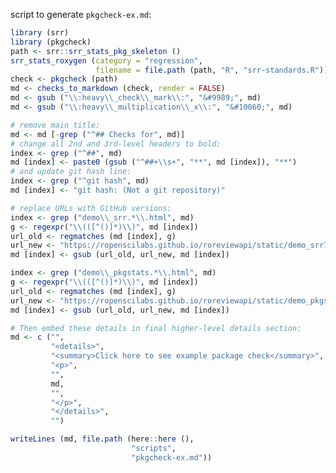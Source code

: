 
script to generate `pkgcheck-ex.md`:

```r
library (srr)
library (pkgcheck)
path <- srr::srr_stats_pkg_skeleton ()
srr_stats_roxygen (category = "regression",
                   filename = file.path (path, "R", "srr-standards.R"))
check <- pkgcheck (path)
md <- checks_to_markdown (check, render = FALSE)
md <- gsub ("\\:heavy\\_check\\_mark\\:", "&#9989;", md)
md <- gsub ("\\:heavy\\_multiplication\\_x\\:", "&#10060;", md)

# remove main title:
md <- md [-grep ("^## Checks for", md)]
# change all 2nd and 3rd-level headers to bold:
index <- grep ("^##", md)
md [index] <- paste0 (gsub ("^##+\\s+", "**", md [index]), "**")
# and update git hash line:
index <- grep ("^git hash", md)
md [index] <- "git hash: (Not a git repository)"

# replace URLs with GitHub versions:
index <- grep ("demo\\_srr.*\\.html", md)
g <- regexpr("\\(([^()]*)\\)", md [index])
url_old <- regmatches (md [index], g)
url_new <- "https://ropenscilabs.github.io/roreviewapi/static/demo_srr77dfe392.html"
md [index] <- gsub (url_old, url_new, md [index])

index <- grep ("demo\\_pkgstats.*\\.html", md)
g <- regexpr("\\(([^()]*)\\)", md [index])
url_old <- regmatches (md [index], g)
url_new <- "https://ropenscilabs.github.io/roreviewapi/static/demo_pkgstats77dfe392.html"
md [index] <- gsub (url_old, url_new, md [index])

# Then embed these details in final higher-level details section:
md <- c ("",
         "<details>",
         "<summary>Click here to see example package check</summary>",
         "<p>",
         "",
         md,
         "",
         "</p>",
         "</details>",
         "")

writeLines (md, file.path (here::here (),
                           "scripts",
                           "pkgcheck-ex.md"))
```
